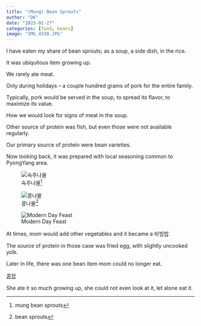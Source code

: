 ```yaml
---
title: "(Mung) Bean Sprouts"
author: "DK"
date: "2023-01-27"
categories: [food, beans]
image: "IMG_4330.JPG"
---
```


I have eaten my share of bean sprouts; as a soup, a side dish, in the rice.

It was ubiquitous item growing up.

We rarely ate meat.

Only during holidays -- a couple hundred grams of pork for the entire family.

Typically, pork would be served in the soup, to spread its flavor, to maximize its value.

How we would look for signs of meat in the soup.

Other source of protein was fish, but even those were not available regularly.

Our primary source of protein were bean varieties.

Now looking back, it was prepared with local seasoning common to PyongYang area.

![숙주나물[^1]](IMG_4330.JPG)

[^1]: mung bean sprouts

[^2]: mung bean sprouts

![콩나물[^3]](IMG_3134.jpg)

[^3]: bean sprouts

[^4]: bean sprouts

![Modern Day Feast](IMG_0897.JPG)

At times, mom would add other vegetables and it became a 비빔밥.

The source of protein in those case was fried egg, with slightly uncooked yolk.

Later in life, there was one bean item mom could no longer eat.

[콩장](http://encykorea.aks.ac.kr/Contents/Item/E0058655)

She ate it so much growing up, she could not even look at it, let alone eat it.
